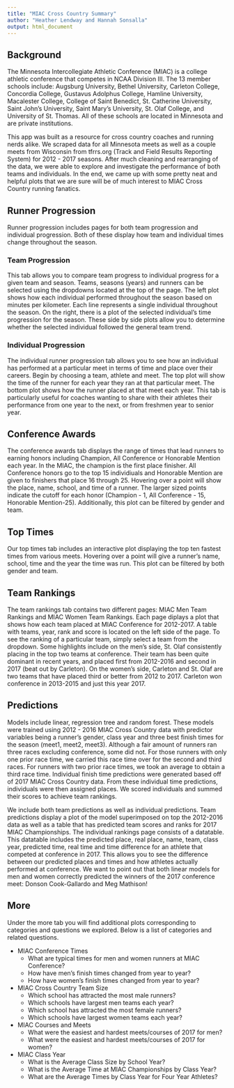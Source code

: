 ```yaml
---
title: "MIAC Cross Country Summary"
author: "Heather Lendway and Hannah Sonsalla"
output: html_document
---
```


## Background 
The Minnesota Intercollegiate Athletic Conference (MIAC) is a college athletic conference that competes in NCAA Division III. The 13 member schools include: Augsburg University, Bethel University, Carleton College, Concordia College, Gustavus Adolphus College, Hamline University, Macalester College, College of Saint Benedict, St. Catherine University, Saint John's University, Saint Mary's University, St. Olaf College, and University of St. Thomas. All of these schools are located in Minnesota and are private institutions.  

This app was built as a resource for cross country coaches and running nerds alike.  We scraped data for all Minnesota meets as well as a couple meets from Wisconsin from tfrrs.org (Track and Field Results Reporting System) for 2012 - 2017 seasons.  After much cleaning and rearranging of the data, we were able to explore and investigate the performance of both teams and individuals.  In the end, we came up with some pretty neat and helpful plots that we are sure will be of much interest to MIAC Cross Country running fanatics.

## Runner Progression 
Runner progression includes pages for both team progression and individual progression. Both of these display how team and individual times change throughout the season.  

### Team Progression 
This tab allows you to compare team progress to individual progress for a given team and season.  Teams, seasons (years) and runners can be selected using the dropdowns located at the top of the page.  The left plot shows how each individual performed throughout the season based on minutes per kilometer.  Each line represents a single individual throughout the season.  On the right, there is a plot of the selected individual's time progression for the season.  These side by side plots allow you to determine whether the selected individual followed the general team trend.  

### Individual Progression 
The individual runner progression tab allows you to see how an individual has performed at a particular meet in terms of time and place over their careers.  Begin by choosing a team, athlete and meet.  The top plot will show the time of the runner for each year they ran at that particular meet.  The bottom plot shows how the runner placed at that meet each year.  This tab is particularly useful for coaches wanting to share with their athletes their performance from one year to the next, or from freshmen year to senior year.

## Conference Awards 
The conference awards tab displays the range of times that lead runners to earning honors including Champion, All Conference or Honorable Mention each year.  In the MIAC, the champion is the first place finisher.  All Conference honors go to the top 15 individiuals and Honorable Mention are given to finishers that place 16 through 25.  Hovering over a point will show the place, name, school, and time of a runner.  The larger sized points indicate the cutoff for each honor (Champion  - 1, All Conference - 15, Honorable Mention-25).  Additionally, this plot can be filtered by gender and team.

## Top Times 
Our top times tab includes an interactive plot displaying the top ten fastest times from various meets.  Hovering over a point will give a runner's name, school, time and the year the time was run.  This plot can be filtered by both gender and team.  

## Team Rankings 
The team rankings tab contains two different pages: MIAC Men Team Rankings and MIAC Women Team Rankings.  Each page diplays a plot that shows how each team placed at MIAC Conference for 2012-2017.  A table with teams, year, rank and score is located on the left side of the page.  To see the ranking of a particular team, simply select a team from the dropdown.  Some highlights include on the men's side, St. Olaf consistently placing in the top two teams at conference.  Their team has been quite dominant in recent years, and placed first from 2012-2016 and second in 2017 (beat out by Carleton).  On the women's side, Carleton and St. Olaf are two teams that have placed third or better from 2012 to 2017.  Carleton won conference in 2013-2015 and just this year 2017.

## Predictions 
Models include linear, regression tree and random forest. These models were trained using 2012 - 2016 MIAC Cross Country data with predictor variables being a runner's gender, class year and three best finish times for the season (meet1, meet2, meet3).  Although a fair amount of runners ran three races excluding conference, some did not. For those runners with only one prior race time, we carried this race time over for the second and third races.  For runners with two prior race times, we took an average to obtain a third race time.  Individual finish time predictions were generated based off of 2017 MIAC Cross Country data.  From these individual time predictions, individuals were then assigned places.  We scored individuals and summed their scores to achieve team rankings.

We include both team predictions as well as individual predictions.  Team predictions display a plot of the model superimposed on top the 2012-2016 data as well as a table that has predicted team scores and ranks for 2017 MIAC Championships.  The individual rankings page consists of a datatable.  This datatable includes the predicted place, real place, name, team, class year, predicted time, real time and time difference for an athlete that competed at conference in 2017.  This allows you to see the difference between our predicted places and times and how athletes actually performed at conference.  We want to point out that both linear models for men and women correctly predicted the winners of the 2017 conference meet: Donson Cook-Gallardo and Meg Mathison!    

## More 
Under the more tab you will find additional plots corresponding to categories and questions we explored.  Below is a list of categories and related questions. 

* MIAC Conference Times
    + What are typical times for men and women runners at MIAC Conference?
    + How have men’s finish times changed from year to year?
    + How have women’s finish times changed from year to year?
* MIAC Cross Country Team Size
    + Which school has attracted the most male runners?
    + Which schools have largest men teams each year?
    + Which school has attracted the most female runners?
    + Which schools have largest women teams each year?
* MIAC Courses and Meets
    + What were the easiest and hardest meets/courses of 2017 for men?
    + What were the easiest and hardest meets/courses of 2017 for women?
* MIAC Class Year
    + What is the Average Class Size by School Year?
    + What is the Average Time at MIAC Championships by Class Year?
    + What are the Average Times by Class Year for Four Year Athletes?

